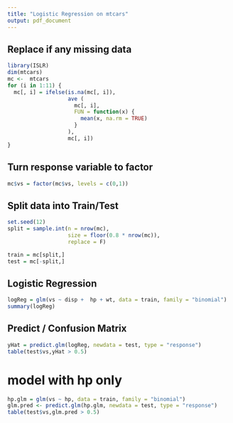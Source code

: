 ```yaml
---
title: "Logistic Regression on mtcars"
output: pdf_document
---
```


## Replace if any missing data
```r
library(ISLR)
dim(mtcars)
mc <-  mtcars
for (i in 1:11) {
  mc[, i] = ifelse(is.na(mc[, i]),
                   ave (
                     mc[, i],
                     FUN = function(x) {
                       mean(x, na.rm = TRUE)
                     }
                   ),
                   mc[, i])
}
```

## Turn response variable to factor

```r
mc$vs = factor(mc$vs, levels = c(0,1))

```

## Split data into Train/Test
```r
set.seed(12)
split = sample.int(n = nrow(mc),
                   size = floor(0.8 * nrow(mc)),
                   replace = F)

train = mc[split,]
test = mc[-split,]

```
## Logistic Regression

```r
logReg = glm(vs ~ disp +  hp + wt, data = train, family = "binomial")
summary(logReg)
```


## Predict / Confusion Matrix

```r

yHat = predict.glm(logReg, newdata = test, type = "response")
table(test$vs,yHat > 0.5)
```


# model with hp only
```r
hp.glm = glm(vs ~ hp, data = train, family = "binomial")
glm.pred <- predict.glm(hp.glm, newdata = test, type = "response")
table(test$vs,glm.pred > 0.5)
```

